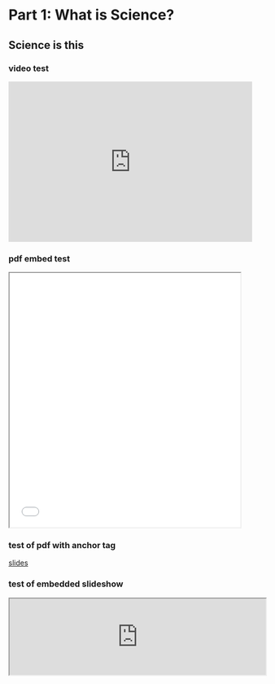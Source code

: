 # Part 1: What is Science?

## Science is this

### video test

:::{.video .center}

<iframe width="95%" height="315" src="https://www.youtube.com/embed/kXhJ3hHK9hQ" frameborder="0" allow="accelerometer; autoplay; encrypted-media; gyroscope; picture-in-picture" allowfullscreen></iframe>

:::

### pdf embed test

<iframe src="./pdf/02-beginnings-of-science-2019.pdf" width="90%" height="500px"></iframe>


### test of pdf with anchor tag

[slides](./pdf/02-beginnings-of-science-2019.pdf){target="_blank"}

### test of embedded slideshow


:::{.slideshow}

<iframe width="100%" src="https://gwmatthews.github.io/ethics-slideshows/01-introduction.html"></iframe>

:::



